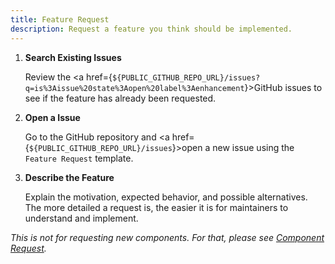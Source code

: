 ```yaml
---
title: Feature Request
description: Request a feature you think should be implemented.
---
```



<Steps>

1. **Search Existing Issues**

   Review the <a href={`${PUBLIC_GITHUB_REPO_URL}/issues?q=is%3Aissue%20state%3Aopen%20label%3Aenhancement`}>GitHub issues</a> to see if the feature has already been requested.

2. **Open a Issue**

   Go to the GitHub repository and <a href={`${PUBLIC_GITHUB_REPO_URL}/issues`}>open a new issue</a> using the `Feature Request` template.

3. **Describe the Feature**

   Explain the motivation, expected behavior, and possible alternatives. The more detailed a request is, the easier it is for maintainers to understand and implement.

</Steps>

_This is not for requesting new components. For that, please see [Component Request](/contributing/component-request)._
